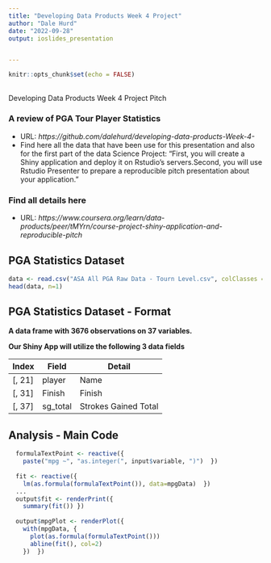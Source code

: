 ```yaml
---
title: "Developing Data Products Week 4 Project"
author: "Dale Hurd"
date: "2022-09-28"
output: ioslides_presentation 


---
```


```r
knitr::opts_chunk$set(echo = FALSE)

```

## 
Developing Data Products Week 4 Project Pitch

### A review of PGA Tour  Player Statistics

- URL: *https://github.com/dalehurd/developing-data-products-Week-4-*
- Find here all the data that have been use for this presentation and also for the first part of the data Science Project: "First, you will create a Shiny application and deploy it on Rstudio's servers.Second, you will use Rstudio Presenter to prepare a reproducible pitch presentation about your application."

### Find all details here
- URL: *https://www.coursera.org/learn/data-products/peer/tMYrn/course-project-shiny-application-and-reproducible-pitch*

## PGA Statistics Dataset{.smaller} 
```r
data <- read.csv("ASA All PGA Raw Data - Tourn Level.csv", colClasses = "character") 
head(data, n=1)
```
## PGA Statistics Dataset - Format

**A data frame with 3676 observations on 37 variables.**

**Our Shiny App will utilize the following 3 data fields**

| Index | Field | Detail |
------- | ----- | ------ |
| [, 21] | player| Name |
| [, 31]  | Finish | Finish |
| [, 37]	| sg_total| Strokes Gained Total |


## Analysis - Main Code 

```r
  formulaTextPoint <- reactive({
    paste("mpg ~", "as.integer(", input$variable, ")")  })
  
  fit <- reactive({
    lm(as.formula(formulaTextPoint()), data=mpgData)  })
  ...
  output$fit <- renderPrint({
    summary(fit()) })
  
  output$mpgPlot <- renderPlot({
    with(mpgData, {
      plot(as.formula(formulaTextPoint()))
      abline(fit(), col=2)
    })  })
```


